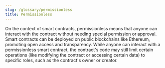 ```yaml
---
slug: /glossary/permissionless
title: Permissionless
---
```


On the context of smart contracts, permissionless means that anyone can interact with the contract without needing special permission or approval. 
Smart contracts can be deployed on public blockchains like Ethereum, 
promoting open access and transparency. While anyone can interact with a permissionless smart contract, 
the contract's code may still limit certain operations (like modifying the contract or accessing certain data) 
to specific roles, such as the contract's owner or creator.